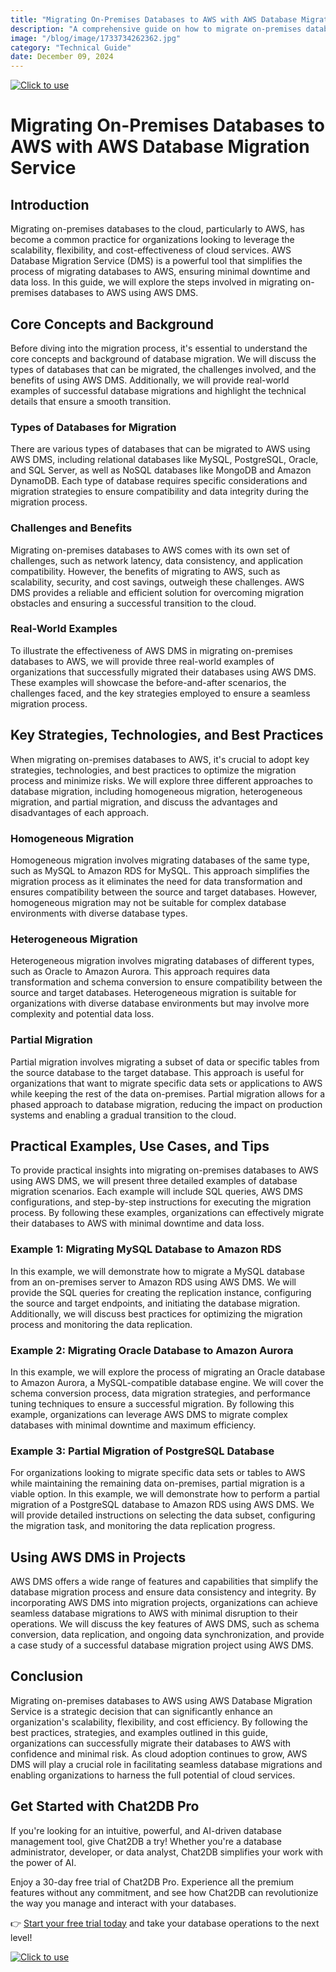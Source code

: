 ```yaml
---
title: "Migrating On-Premises Databases to AWS with AWS Database Migration Service"
description: "A comprehensive guide on how to migrate on-premises databases to AWS using AWS Database Migration Service, including key strategies, practical examples, and best practices."
image: "/blog/image/1733734262362.jpg"
category: "Technical Guide"
date: December 09, 2024
---
```

[![Click to use](/image/blog/bg/chat2db1.png)](https://app.chat2db.ai/)
# Migrating On-Premises Databases to AWS with AWS Database Migration Service


<Authors date="December 09, 2024">
  <Author name="Aiden Stone" link="https://chat2db.ai" />
</Authors>

## Introduction

Migrating on-premises databases to the cloud, particularly to AWS, has become a common practice for organizations looking to leverage the scalability, flexibility, and cost-effectiveness of cloud services. AWS Database Migration Service (DMS) is a powerful tool that simplifies the process of migrating databases to AWS, ensuring minimal downtime and data loss. In this guide, we will explore the steps involved in migrating on-premises databases to AWS using AWS DMS.

## Core Concepts and Background

Before diving into the migration process, it's essential to understand the core concepts and background of database migration. We will discuss the types of databases that can be migrated, the challenges involved, and the benefits of using AWS DMS. Additionally, we will provide real-world examples of successful database migrations and highlight the technical details that ensure a smooth transition.

### Types of Databases for Migration

There are various types of databases that can be migrated to AWS using AWS DMS, including relational databases like MySQL, PostgreSQL, Oracle, and SQL Server, as well as NoSQL databases like MongoDB and Amazon DynamoDB. Each type of database requires specific considerations and migration strategies to ensure compatibility and data integrity during the migration process.

### Challenges and Benefits

Migrating on-premises databases to AWS comes with its own set of challenges, such as network latency, data consistency, and application compatibility. However, the benefits of migrating to AWS, such as scalability, security, and cost savings, outweigh these challenges. AWS DMS provides a reliable and efficient solution for overcoming migration obstacles and ensuring a successful transition to the cloud.

### Real-World Examples

To illustrate the effectiveness of AWS DMS in migrating on-premises databases to AWS, we will provide three real-world examples of organizations that successfully migrated their databases using AWS DMS. These examples will showcase the before-and-after scenarios, the challenges faced, and the key strategies employed to ensure a seamless migration process.

## Key Strategies, Technologies, and Best Practices

When migrating on-premises databases to AWS, it's crucial to adopt key strategies, technologies, and best practices to optimize the migration process and minimize risks. We will explore three different approaches to database migration, including homogeneous migration, heterogeneous migration, and partial migration, and discuss the advantages and disadvantages of each approach.

### Homogeneous Migration

Homogeneous migration involves migrating databases of the same type, such as MySQL to Amazon RDS for MySQL. This approach simplifies the migration process as it eliminates the need for data transformation and ensures compatibility between the source and target databases. However, homogeneous migration may not be suitable for complex database environments with diverse database types.

### Heterogeneous Migration

Heterogeneous migration involves migrating databases of different types, such as Oracle to Amazon Aurora. This approach requires data transformation and schema conversion to ensure compatibility between the source and target databases. Heterogeneous migration is suitable for organizations with diverse database environments but may involve more complexity and potential data loss.

### Partial Migration

Partial migration involves migrating a subset of data or specific tables from the source database to the target database. This approach is useful for organizations that want to migrate specific data sets or applications to AWS while keeping the rest of the data on-premises. Partial migration allows for a phased approach to database migration, reducing the impact on production systems and enabling a gradual transition to the cloud.

## Practical Examples, Use Cases, and Tips

To provide practical insights into migrating on-premises databases to AWS using AWS DMS, we will present three detailed examples of database migration scenarios. Each example will include SQL queries, AWS DMS configurations, and step-by-step instructions for executing the migration process. By following these examples, organizations can effectively migrate their databases to AWS with minimal downtime and data loss.

### Example 1: Migrating MySQL Database to Amazon RDS

In this example, we will demonstrate how to migrate a MySQL database from an on-premises server to Amazon RDS using AWS DMS. We will provide the SQL queries for creating the replication instance, configuring the source and target endpoints, and initiating the database migration. Additionally, we will discuss best practices for optimizing the migration process and monitoring the data replication.

### Example 2: Migrating Oracle Database to Amazon Aurora

In this example, we will explore the process of migrating an Oracle database to Amazon Aurora, a MySQL-compatible database engine. We will cover the schema conversion process, data migration strategies, and performance tuning techniques to ensure a successful migration. By following this example, organizations can leverage AWS DMS to migrate complex databases with minimal downtime and maximum efficiency.

### Example 3: Partial Migration of PostgreSQL Database

For organizations looking to migrate specific data sets or tables to AWS while maintaining the remaining data on-premises, partial migration is a viable option. In this example, we will demonstrate how to perform a partial migration of a PostgreSQL database to Amazon RDS using AWS DMS. We will provide detailed instructions on selecting the data subset, configuring the migration task, and monitoring the data replication progress.

## Using AWS DMS in Projects

AWS DMS offers a wide range of features and capabilities that simplify the database migration process and ensure data consistency and integrity. By incorporating AWS DMS into migration projects, organizations can achieve seamless database migrations to AWS with minimal disruption to their operations. We will discuss the key features of AWS DMS, such as schema conversion, data replication, and ongoing data synchronization, and provide a case study of a successful database migration project using AWS DMS.

## Conclusion

Migrating on-premises databases to AWS using AWS Database Migration Service is a strategic decision that can significantly enhance an organization's scalability, flexibility, and cost efficiency. By following the best practices, strategies, and examples outlined in this guide, organizations can successfully migrate their databases to AWS with confidence and minimal risk. As cloud adoption continues to grow, AWS DMS will play a crucial role in facilitating seamless database migrations and enabling organizations to harness the full potential of cloud services.

## Get Started with Chat2DB Pro

If you're looking for an intuitive, powerful, and AI-driven database management tool, give Chat2DB a try! Whether you're a database administrator, developer, or data analyst, Chat2DB simplifies your work with the power of AI.

Enjoy a 30-day free trial of Chat2DB Pro. Experience all the premium features without any commitment, and see how Chat2DB can revolutionize the way you manage and interact with your databases.

👉 [Start your free trial today](https://app.chat2db.ai/) and take your database operations to the next level!

[![Click to use](/image/blog/bg/chat2db.jpg)](https://app.chat2db.ai/)